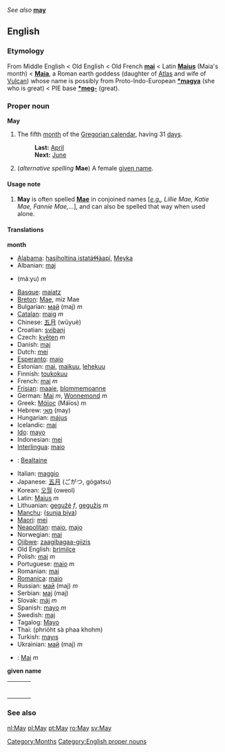 ''See also'' '''[[may]]'''

==English==
===Etymology===
From Middle English < Old English < Old French '''[[mai]]''' < Latin '''[[Maius]]''' (Maia's month) < '''[[Maia]]''', a Roman earth goddess (daughter of [[Atlas]] and wife of [[Vulcan]]) whose name is possibly from Proto-Indo-European '''[[*magya]]''' (she who is great) < PIE base '''[[*meg-]]''' (great).

=== Proper noun ===
'''May'''

#The fifth [[month]] of the [[Gregorian calendar]], having 31 [[day]]s.
#:'''Last:''' [[April]]
#:'''Next:''' [[June]]
#(''alternative spelling'' '''Mae''') A female [[given name]].
<!--Wiktionary does not define surnames #A [[surname]].-->

====Usage note====
#'''May''' is often spelled '''[[Mae]]''' in conjoined names [''[[e.g.]], Lillie Mae, Katie Mae, Fannie Mae,...''], and can also be spelled that way when used alone.

====Translations====

'''month'''
{{top}}
*[[Alabama]]: [[hasiholtina istatáɬɬàapi]], [[Meyka]]
*Albanian: [[maj]]
*{{ARchar|Arabic: [[مايو|مَايُو]]}} (máːyu) ''m''
*[[Basque]]: [[maiatz]]
*[[Breton]]: [[Mae]], miz Mae
*Bulgarian: [[май]] (maj) ''m''
*[[Catalan]]: [[maig]] ''m''
*Chinese: [[五月]] (wǔyuè)
*Croatian: [[svibanj]]
*Czech: [[květen]] ''m''
*Danish: [[maj]]
*Dutch: [[mei]]
*[[Esperanto]]: [[majo]]
*Estonian: [[mai]], [[maikuu]], [[lehekuu]]
*Finnish: [[toukokuu]]
*French: [[mai]] ''m''
*[[Frisian]]: [[maaie]], [[blommemoanne]]
*German: [[Mai]] ''m'', [[Wonnemond]] ''m''
*Greek: [[Μάϊος]] (Máïos) ''m''
*Hebrew: [[מאי]] (may)
*Hungarian: [[május]]
*Icelandic: [[maí]]
*[[Ido]]: [[mayo]]
*Indonesian: [[mei]]
*[[Interlingua]]: [[maio]]
*{{ga}}: [[Bealtaine]]
{{mid}}
*Italian: [[maggio]]
*Japanese: [[五月]] (ごがつ, gógatsu)
*Korean: [[오월]] (oweol)
*Latin: [[Maius]]  ''m''
*Lithuanian: [[gegužė]] ''f'', [[gegužis]] ''m''
*[[Manchu]]: ([[sunja biya]])
*[[Maori]]: [[mei]]
*[[Neapolitan]]: [[maio]], [[majo]]
*Norwegian: [[mai]]
*[[Ojibwe]]: [[zaagibagaa-giizis]]
*Old English: [[þrimilce]]
*Polish: [[maj]] ''m''
*Portuguese: [[maio]] ''m''
*Romanian: [[mai]]
*[[Romanica]]: [[maio]]
*Russian: [[май]] (maj) ''m''
*Serbian: [[мај]] (maj)
*Slovak: [[máj]] ''m''
*Spanish: [[mayo]] ''m''
*Swedish: [[maj]]
*Tagalog: [[Mayo]]
*Thai: {{THchar|[[พฤษภาคม]]}} (phriōht sà phaa khohm)
*Turkish: [[mayıs]]
*Ukrainian: [[май]] (maj) ''m''
*{{cy}}: [[Mai]] ''m''
{{bottom}}

'''given name'''
{| border=0 width=100%
|-
|bgcolor="#FFFFE0" valign=top width=48%|
{|
|}
| width=1% |
|bgcolor="FFFFE0" valign=top width=48%|
{|
|}
|}

===See also===
[[nl:May]]
[[pl:May]]
[[pt:May]]
[[ro:May]]
[[sv:May]]

[[Category:Months]]
[[Category:English proper nouns]]